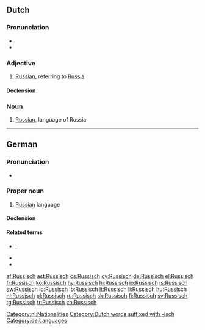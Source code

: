 {{also|russisch}}
==Dutch==

===Pronunciation===
* {{audio|Nl-Russisch.ogg|audio}}
* {{IPA|lang=nl|/ˈrʏ.sis/}}

===Adjective===
{{nl-adj|sup=peri|sup2=Russischt}}

# [[Russian]], referring to [[Russia]]

====Declension====
{{nl-decl-adj|2=Russisch}}

===Noun===
{{nl-noun|n|*|*}}

# [[Russian]], language of Russia

[[Category:nl:Nationalities]]
[[Category:Dutch words suffixed with -isch]]

----

==German==
{{wikipedia|Russische Sprache|lang=de}}

===Pronunciation===
* {{audio|De-Russisch.ogg|audio}}

===Proper noun===
{{de-noun|g=n|gen1=Russisch|gen2=Russischen|pl=-}} <!-- genitive examples: "Lehrbuch des Russischen", "... des modernen Russisch" -->

# [[Russian]] language

====Declension====
{{de-noun-unc}}

====Related terms====
* {{l|de|Russe}}, {{l|de|Russin}}
* {{l|de|Russland}}
* {{l|de|russisch}}

[[Category:de:Languages]]

[[af:Russisch]]
[[ast:Russisch]]
[[cs:Russisch]]
[[cy:Russisch]]
[[de:Russisch]]
[[el:Russisch]]
[[fr:Russisch]]
[[ko:Russisch]]
[[hy:Russisch]]
[[hi:Russisch]]
[[io:Russisch]]
[[is:Russisch]]
[[sw:Russisch]]
[[lo:Russisch]]
[[lb:Russisch]]
[[lt:Russisch]]
[[li:Russisch]]
[[hu:Russisch]]
[[nl:Russisch]]
[[pl:Russisch]]
[[ru:Russisch]]
[[sk:Russisch]]
[[fi:Russisch]]
[[sv:Russisch]]
[[tg:Russisch]]
[[tr:Russisch]]
[[zh:Russisch]]
